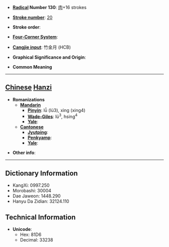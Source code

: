 * '''[[Wiktionary:Chinese radical index| Radical]] Number 130''': [[Wiktionary:Chinese radical index 肉|肉]]+16 strokes

* '''[[Wiktionary:Chinese total strokes index|Stroke number]]''': [[Wiktionary:Chinese total strokes index 20|20]]

* '''Stroke order''': 

* '''[[Wiktionary:Chinese four corner index|Four-Corner System]]''': 

* '''[[Wiktionary:Chinese Cangjie index|Cangjie input]]''': 竹金月 (HCB)

* '''Graphical Significance and Origin''': 

* '''Common Meaning'''

----

== [[Chinese]] [[Hanzi]] ==

* '''Romanizations'''
** '''[[Mandarin]]'''
*** '''[[Pinyin]]''': lǚ (lü3), xìng (xing4)
*** '''[[Wade-Giles]]''': lü<sup>3</sup>, hsing<sup>4</sup>
*** '''[[Yale]]''': 
** '''[[Cantonese]]'''
*** '''[[Jyutping]]''':
*** '''[[Penkyamp]]''': 
*** '''[[Yale]]''': 

* '''Other info''': 

----

== Dictionary Information ==

* KangXi: 0997.250
* Morobashi: 30004
* Dae Jaweon: 1448.290
* Hanyu Da Zidian: 32124.110

== Technical Information ==

* '''Unicode''':
** Hex: 81D6
** Decimal: 33238